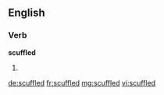 ==English==

===Verb===
'''scuffled'''

# {{past of|scuffle}}

[[de:scuffled]]
[[fr:scuffled]]
[[mg:scuffled]]
[[vi:scuffled]]